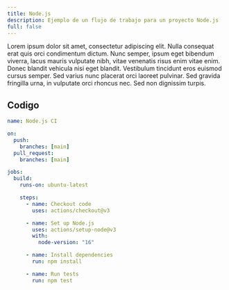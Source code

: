 ```yaml
---
title: Node.js
description: Ejemplo de un flujo de trabajo para un proyecto Node.js
full: false
---
```


Lorem ipsum dolor sit amet, consectetur adipiscing elit. Nulla consequat erat quis orci condimentum dictum. Nunc semper, ipsum eget bibendum viverra, lacus mauris vulputate nibh, vitae venenatis risus enim vitae enim. Donec blandit vehicula nisi eget blandit. Vestibulum tincidunt eros euismod cursus semper. Sed varius nunc placerat orci laoreet pulvinar. Sed gravida fringilla urna, in vulputate orci rhoncus nec. Sed non dignissim turpis.

## Codigo

```yaml
name: Node.js CI

on:
  push:
    branches: [main]
  pull_request:
    branches: [main]

jobs:
  build:
    runs-on: ubuntu-latest

    steps:
      - name: Checkout code
        uses: actions/checkout@v3

      - name: Set up Node.js
        uses: actions/setup-node@v3
        with:
          node-version: "16"

      - name: Install dependencies
        run: npm install

      - name: Run tests
        run: npm test
```
